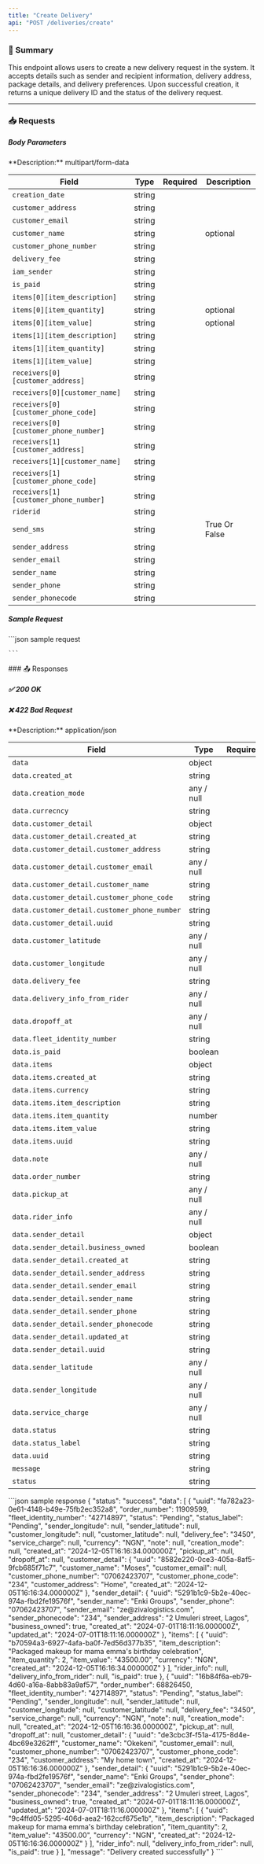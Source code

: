 ```yaml
---
title: "Create Delivery"
api: "POST /deliveries/create"
---
```



### 📝 Summary

This endpoint allows users to create a new delivery request in the system. It accepts details such as sender and recipient information, delivery address, package details, and delivery preferences. Upon successful creation, it returns a unique delivery ID and the status of the delivery request.

---

### 📥 Requests
##### Body Parameters
<Expandable>
**Description:** multipart/form-data

| **Field**   | **Type** | **Required** | **Description**          |
|-------------|----------|-------------:|---------------------------|
| `creation_date`   | string   |        |          |
| `customer_address`      | string   |        |                 |
| `customer_email` | string   |        |  |
| `customer_name`    | string   |        |  optional    |
| `customer_phone_number`    | string   |        |      |
| `delivery_fee`    | string   |        |      |
| `iam_sender`    | string   |        |      |
| `is_paid`    | string   |        |      |
| `items[0][item_description]`    | string   |        |      |
| `items[0][item_quantity]`    | string   |        |  optional    |
| `items[0][item_value]`    | string   |        |  optional    |
| `items[1][item_description]`    | string   |        |      |
| `items[1][item_quantity]`    | string   |        |      |
| `items[1][item_value]`    | string   |        |      |
| `receivers[0][customer_address]`    | string   |        |      |
| `receivers[0][customer_name]`    | string   |        |      |
| `receivers[0][customer_phone_code]`    | string   |        |      |
| `receivers[0][customer_phone_number]`    | string   |        |      |
| `receivers[1][customer_address]`    | string   |        |      |
| `receivers[1][customer_name]`    | string   |        |      |
| `receivers[1][customer_phone_code]`    | string   |        |      |
| `receivers[1][customer_phone_number]`    | string   |        |      |
| `riderid`    | string   |        |      |
| `send_sms`    | string   |        | True Or False     |
| `sender_address`    | string   |        |      |
| `sender_email`    | string   |        |      |
| `sender_name`    | string   |        |      |
| `sender_phone`    | string   |        |      |
| `sender_phonecode`    | string   |        |      |
</Expandable>

##### Sample Request
<Expandable>
    ```json sample request
    
    
    ```
</Expandable>
### 📤 Responses

##### ✅ 200 OK
##### ❌ 422 Bad Request

<Expandable>
**Description:** application/json

| **Field**   | **Type** | **Required** | **Description**          |
|-------------|----------|-------------:|---------------------------|
| `data`   | object   |       |           |
| `data.created_at`      | string   |        |                 |
| `data.creation_mode` | any / null   |        |  |
| `data.currecncy`    | string   |        |      |
| `data.customer_detail`    | object   |        |      |
| `data.customer_detail.created_at`    | string   |        |      |
| `data.customer_detail.customer_address`    | string   |        |      |
| `data.customer_detail.customer_email`    | any / null   |        |      |
| `data.customer_detail.customer_name`    | string   |        |      |
| `data.customer_detail.customer_phone_code`    | string   |        |      |
| `data.customer_detail.customer_phone_number`    | string   |        |      |
| `data.customer_detail.uuid`    | string   |        |      |
| `data.customer_latitude`    | any / null   |        |      |
| `data.customer_longitude`    | any / null   |        |      |
| `data.delivery_fee`    | string   |        |      |
| `data.delivery_info_from_rider`    | any / null   |        |      |
| `data.dropoff_at`    | any / null   |        |      |
| `data.fleet_identity_number`    | string   |        |      |
| `data.is_paid`    | boolean   |        |      |
| `data.items`    | object   |        |      |
| `data.items.created_at`    | string   |        |      |
| `data.items.currency`    | string   |        |      |
| `data.items.item_description`    | string   |        |      |
| `data.items.item_quantity`    | number   |        |      |
| `data.items.item_value`    | string   |        |      |
| `data.items.uuid`    | string   |        |      |
| `data.note`    | any / null   |        |      |
| `data.order_number`    | string  |        |      |
| `data.pickup_at`    | any / null   |        |      |
| `data.rider_info`    | any / null   |        |      |
| `data.sender_detail`    | object   |        |      |
| `data.sender_detail.business_owned`    | boolean   |        |      |
| `data.sender_detail.created_at`    | string   |        |      |
| `data.sender_detail.sender_address`    | string   |        |      |
| `data.sender_detail.sender_email`    | string   |        |      |
| `data.sender_detail.sender_name`    | string  |        |      |
| `data.sender_detail.sender_phone`    | string   |        |      |
| `data.sender_detail.sender_phonecode`    | string   |        |      |
| `data.sender_detail.updated_at`    | string   |        |      |
| `data.sender_detail.uuid`    | string   |        |      |
| `data.sender_latitude`    | any / null   |        |      |
| `data.sender_longitude`    | any / null   |        |      |
| `data.service_charge`    | any / null   |        |      |
| `data.status`    | string   |        |      |
| `data.status_label`    | string   |        |      |
| `data.uuid`    | string   |        |      |
| `message`    | string   |        |      |
| `status`    | string   |        |      |
</Expandable>

<ResponseExample>
    ```json sample response
    {
    "status": "success",
    "data": [
        {
            "uuid": "fa782a23-0e61-4148-b49e-75fb2ec352a8",
            "order_number": 11909599,
            "fleet_identity_number": "42714897",
            "status": "Pending",
            "status_label": "Pending",
            "sender_longitude": null,
            "sender_latitude": null,
            "customer_longitude": null,
            "customer_latitude": null,
            "delivery_fee": "3450",
            "service_charge": null,
            "currency": "NGN",
            "note": null,
            "creation_mode": null,
            "created_at": "2024-12-05T16:16:34.000000Z",
            "pickup_at": null,
            "dropoff_at": null,
            "customer_detail": {
                "uuid": "8582e220-0ce3-405a-8af5-9fcb685f71c7",
                "customer_name": "Moses",
                "customer_email": null,
                "customer_phone_number": "07062423707",
                "customer_phone_code": "234",
                "customer_address": "Home",
                "created_at": "2024-12-05T16:16:34.000000Z"
            },
            "sender_detail": {
                "uuid": "5291b1c9-5b2e-40ec-974a-fbd2fe19576f",
                "sender_name": "Enki Groups",
                "sender_phone": "07062423707",
                "sender_email": "ze@zivalogistics.com",
                "sender_phonecode": "234",
                "sender_address": "2 Umuleri street, Lagos",
                "business_owned": true,
                "created_at": "2024-07-01T18:11:16.000000Z",
                "updated_at": "2024-07-01T18:11:16.000000Z"
            },
            "items": [
                {
                    "uuid": "b70594a3-6927-4afa-ba0f-7ed56d377b35",
                    "item_description": "Packaged makeup for mama emma's birthday celebration",
                    "item_quantity": 2,
                    "item_value": "43500.00",
                    "currency": "NGN",
                    "created_at": "2024-12-05T16:16:34.000000Z"
                }
            ],
            "rider_info": null,
            "delivery_info_from_rider": null,
            "is_paid": true
        },
        {
            "uuid": "16b84f6a-eb79-4d60-a16a-8abb83a9af57",
            "order_number": 68826450,
            "fleet_identity_number": "42714897",
            "status": "Pending",
            "status_label": "Pending",
            "sender_longitude": null,
            "sender_latitude": null,
            "customer_longitude": null,
            "customer_latitude": null,
            "delivery_fee": "3450",
            "service_charge": null,
            "currency": "NGN",
            "note": null,
            "creation_mode": null,
            "created_at": "2024-12-05T16:16:36.000000Z",
            "pickup_at": null,
            "dropoff_at": null,
            "customer_detail": {
                "uuid": "de3cbc3f-f51a-4175-8d4e-4bc69e3262ff",
                "customer_name": "Okekeni",
                "customer_email": null,
                "customer_phone_number": "07062423707",
                "customer_phone_code": "234",
                "customer_address": "My home town",
                "created_at": "2024-12-05T16:16:36.000000Z"
            },
            "sender_detail": {
                "uuid": "5291b1c9-5b2e-40ec-974a-fbd2fe19576f",
                "sender_name": "Enki Groups",
                "sender_phone": "07062423707",
                "sender_email": "ze@zivalogistics.com",
                "sender_phonecode": "234",
                "sender_address": "2 Umuleri street, Lagos",
                "business_owned": true,
                "created_at": "2024-07-01T18:11:16.000000Z",
                "updated_at": "2024-07-01T18:11:16.000000Z"
            },
            "items": [
                {
                    "uuid": "9c4ffd05-5295-406d-aea2-162ccf675e1b",
                    "item_description": "Packaged makeup for mama emma's birthday celebration",
                    "item_quantity": 2,
                    "item_value": "43500.00",
                    "currency": "NGN",
                    "created_at": "2024-12-05T16:16:36.000000Z"
                }
            ],
            "rider_info": null,
            "delivery_info_from_rider": null,
            "is_paid": true
        }
    ],
    "message": "Delivery created successfully"
}
    ```
</ResponseExample>
